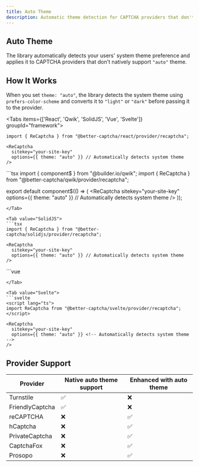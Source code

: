 ```yaml
---
title: Auto Theme
description: Automatic theme detection for CAPTCHA providers that don't natively support "auto" theme.
---
```


## Auto Theme

The library automatically detects your users' system theme preference and applies it to CAPTCHA providers that don't natively support `"auto"` theme.

## How It Works

When you set `theme: "auto"`, the library detects the system theme using `prefers-color-scheme` and converts it to `"light"` or `"dark"` before passing it to the provider.

<Tabs items={['React', 'Qwik', 'SolidJS', 'Vue', 'Svelte']} groupId="framework">
  <Tab value="React">
  ```tsx
  import { ReCaptcha } from "@better-captcha/react/provider/recaptcha";

  <ReCaptcha 
    sitekey="your-site-key"
    options={{ theme: "auto" }} // Automatically detects system theme
  />
  ```
  </Tab>
  
  <Tab value="Qwik">
  ```tsx
  import { component$ } from "@builder.io/qwik";
  import { ReCaptcha } from "@better-captcha/qwik/provider/recaptcha";

  export default component$(() => (
    <ReCaptcha 
      sitekey="your-site-key"
      options={{ theme: "auto" }} // Automatically detects system theme
    />
  ));
  ```
  </Tab>
  
  <Tab value="SolidJS">
  ```tsx
  import { ReCaptcha } from "@better-captcha/solidjs/provider/recaptcha";

  <ReCaptcha 
    sitekey="your-site-key"
    options={{ theme: "auto" }} // Automatically detects system theme
  />
  ```
  </Tab>

  <Tab value="Vue">
  ```vue
  <template>
    <ReCaptcha
      sitekey="your-site-key"
      :options="{ theme: 'auto' }" <!-- Automatically detects system theme -->
    />
  </template>

  <script setup lang="ts">
  import { ReCaptcha } from "@better-captcha/vue/provider/recaptcha";
  </script>
  ```
  </Tab>

  <Tab value="Svelte">
  ```svelte
  <script lang="ts">
  import ReCaptcha from "@better-captcha/svelte/provider/recaptcha";
  </script>

  <ReCaptcha 
    sitekey="your-site-key"
    options={{ theme: "auto" }} <!-- Automatically detects system theme -->
  />
  ```
  </Tab>
</Tabs>

## Provider Support
| Provider | Native auto theme support | Enhanced with auto theme |
|----------|--------------------------|--------------------------|
| Turnstile | ✅ | ❌ |
| FriendlyCaptcha | ✅ | ❌ |
| reCAPTCHA | ❌ | ✅ |
| hCaptcha | ❌ | ✅ |
| PrivateCaptcha | ❌ | ✅ |
| CaptchaFox | ❌ | ✅ |
| Prosopo | ❌ | ✅ |

